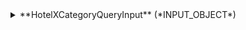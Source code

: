 
<details>
  <summary>
  **HotelXCategoryQueryInput** (*INPUT_OBJECT*)  
  
  </summary>
  
    <details style={{ pointerEvents: "none" }}>
      <summary>
      **categoryCodes**&nbsp;<span class="required"> *</span>&nbsp; (*String*)  
      Indicates the category codes that you want filter.  
      </summary>
    </details>

    <details style={{ pointerEvents: "none" }}>
      <summary>
      **access** (*ID*)  
      Indicates the access that you want use.  
      </summary>
    </details>

    <details style={{ pointerEvents: "none" }}>
      <summary>
      **group** (*ID*)  
      Indicates the group that you want to search categories.  
      </summary>
    </details>
  
</details>
